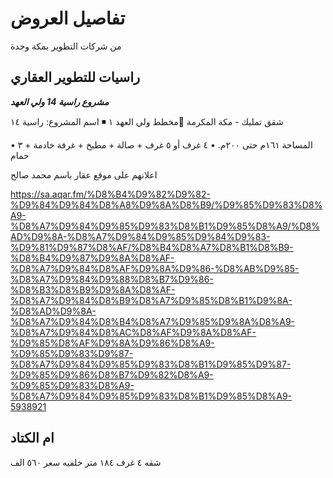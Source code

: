 # تفاصيل العروض


من شركات التطوير بمكة وجدة


## راسيات للتطوير العقاري

***مشروع راسية 14 ولي العهد***

 شقق تمليك - مكة المكرمة 
📍مخطط ولي العهد ١ 
◾️ اسم المشروع: راسية ١٤

• المساحة ١٦١م حتى ٢٠٠م.
• ٤ غرف أو ٥ غرف + صالة + مطبخ + غرفة خادمة + ٣ حمام



اعلانهم على موقع عقار باسم محمد صالح

https://sa.aqar.fm/%D8%B4%D9%82%D9%82-%D9%84%D9%84%D8%A8%D9%8A%D8%B9/%D9%85%D9%83%D8%A9-%D8%A7%D9%84%D9%85%D9%83%D8%B1%D9%85%D8%A9/%D8%AD%D9%8A-%D8%A7%D9%84%D9%85%D9%84%D9%83-%D9%81%D9%87%D8%AF/%D8%B4%D8%A7%D8%B1%D8%B9-%D8%B4%D9%87%D9%8A%D8%AF-%D8%A7%D9%84%D8%AF%D9%8A%D9%86-%D8%AB%D9%85-%D8%A7%D9%84%D9%88%D8%B7%D9%86-%D8%B3%D8%B9%D9%8A%D8%AF-%D8%A7%D9%84%D8%B9%D8%A7%D9%85%D8%B1%D9%8A-%D8%AD%D9%8A-%D8%A7%D9%84%D8%B4%D8%A7%D9%85%D9%8A%D8%A9-%D8%A7%D9%84%D8%AC%D8%AF%D9%8A%D8%AF-%D9%85%D8%AF%D9%8A%D9%86%D8%A9-%D9%85%D9%83%D9%87-%D8%A7%D9%84%D9%85%D9%83%D8%B1%D9%85%D9%87-%D9%85%D9%86%D8%B7%D9%82%D8%A9-%D9%85%D9%83%D8%A9-%D8%A7%D9%84%D9%85%D9%83%D8%B1%D9%85%D8%A9-5938921

## ام الكتاد

شقه ٤ غرف ١٨٤ متر خلفيه
سعر ٥٦٠ الف

